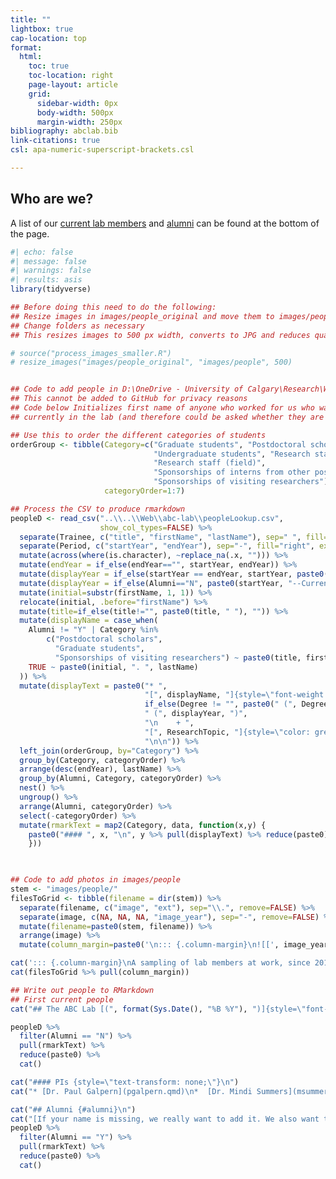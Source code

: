 ```yaml
---
title: ""
lightbox: true
cap-location: top
format:
  html:
    toc: true       
    toc-location: right
    page-layout: article
    grid:
      sidebar-width: 0px
      body-width: 500px
      margin-width: 250px 
bibliography: abclab.bib
link-citations: true
csl: apa-numeric-superscript-brackets.csl

---   
```


::: {.responsive-small}
## Who are we? {.unnumbered .unlisted}

A list of our [current lab members](#current-lab) and [alumni](#alumni) can be found at the bottom of the page. 
:::

```r
#| echo: false
#| message: false
#| warnings: false
#| results: asis
library(tidyverse)

## Before doing this need to do the following:
## Resize images in images/people_original and move them to images/people
## Change folders as necessary
## This resizes images to 500 px width, converts to JPG and reduces quality to 90

# source("process_images_smaller.R")
# resize_images("images/people_original", "images/people", 500)


## Code to add people in D:\OneDrive - University of Calgary\Research\Web\abc-lab\peopleLookup.csv
## This cannot be added to GitHub for privacy reasons
## Code below Initializes first name of anyone who worked for us who was not a postdoc or a graduate student, or who is not
## currently in the lab (and therefore could be asked whether they are okay being listed)

## Use this to order the different categories of students
orderGroup <- tibble(Category=c("Graduate students", "Postdoctoral scholars", 
                                "Undergraduate students", "Research staff",
                                "Research staff (field)", 
                                "Sponsorships of interns from other post-secondary institutions", 
                                "Sponsorships of visiting researchers"),
                     categoryOrder=1:7)

## Process the CSV to produce rmarkdown
peopleD <- read_csv("..\\..\\Web\\abc-lab\\peopleLookup.csv",
                    show_col_types=FALSE) %>%
  separate(Trainee, c("title", "firstName", "lastName"), sep=" ", fill="left", extra="merge", remove=FALSE) %>%
  separate(Period, c("startYear", "endYear"), sep="-", fill="right", extra="merge", remove=TRUE) %>%
  mutate(across(where(is.character), ~replace_na(.x, ""))) %>%
  mutate(endYear = if_else(endYear=="", startYear, endYear)) %>%
  mutate(displayYear = if_else(startYear == endYear, startYear, paste0(startYear, "--", endYear))) %>%
  mutate(displayYear = if_else(Alumni=="N", paste0(startYear, "--Current"), displayYear)) %>%
  mutate(initial=substr(firstName, 1, 1)) %>%
  relocate(initial, .before="firstName") %>%
  mutate(title=if_else(title!="", paste0(title, " "), "")) %>%
  mutate(displayName = case_when(
    Alumni != "Y" | Category %in% 
        c("Postdoctoral scholars", 
          "Graduate students", 
          "Sponsorships of visiting researchers") ~ paste0(title, firstName, " ", lastName),
    TRUE ~ paste0(initial, ". ", lastName)
  )) %>%
  mutate(displayText = paste0("* ",
                              "[", displayName, "]{style=\"font-weight: 900;\"}",
                              if_else(Degree != "", paste0(" (", Degree, ") "), ""),
                              " (", displayYear, ")",
                              "\n    + ",
                              "[", ResearchTopic, "]{style=\"color: grey;\"}",
                              "\n\n")) %>%
  left_join(orderGroup, by="Category") %>%
  group_by(Category, categoryOrder) %>%
  arrange(desc(endYear), lastName) %>%
  group_by(Alumni, Category, categoryOrder) %>%
  nest() %>%
  ungroup() %>%
  arrange(Alumni, categoryOrder) %>%
  select(-categoryOrder) %>%
  mutate(rmarkText = map2(Category, data, function(x,y) {
    paste0("#### ", x, "\n", y %>% pull(displayText) %>% reduce(paste0), "\n")
    }))

 

## Code to add photos in images/people
stem <- "images/people/"
filesToGrid <- tibble(filename = dir(stem)) %>%
  separate(filename, c("image", "ext"), sep="\\.", remove=FALSE) %>%
  separate(image, c(NA, NA, NA, "image_year"), sep="-", remove=FALSE) %>%
  mutate(filename=paste0(stem, filename)) %>%
  arrange(image) %>%
  mutate(column_margin=paste0('\n::: {.column-margin}\n![[', image_year, ']{.year-photo}](', filename, ')\n:::\n'))

cat('::: {.column-margin}\nA sampling of lab members at work, since 2015.\n:::\n')
cat(filesToGrid %>% pull(column_margin))

## Write out people to RMarkdown
## First current people
cat("## The ABC Lab [(", format(Sys.Date(), "%B %Y"), ")]{style=\"font-size: 0.75em;\"}{#current-lab}\n", sep="")

peopleD %>% 
  filter(Alumni == "N") %>% 
  pull(rmarkText) %>% 
  reduce(paste0) %>% 
  cat()

cat("#### PIs {style=\"text-transform: none;\"}\n")
cat("* [Dr. Paul Galpern](pgalpern.qmd)\n*  [Dr. Mindi Summers](msummers.qmd)\n\n")

cat("## Alumni {#alumni}\n")
cat("[If your name is missing, we really want to add it. We also want to link to where you are now. Please tell [Paul](pgalpern.qmd)!]{style=\"font-size: 0.8em;\"}\n\n")
peopleD %>% 
  filter(Alumni == "Y") %>% 
  pull(rmarkText) %>% 
  reduce(paste0) %>% 
  cat()



```

